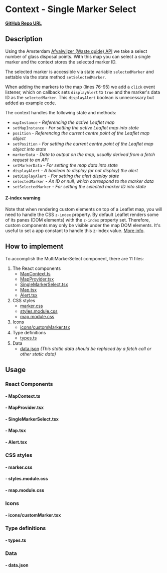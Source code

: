 
<Meta of={SingleMarkerStories} />

# Context - Single Marker Select

**[GitHub Repo URL](https://github.com/Amsterdam/ee-react-map-demos/tree/main/src/pages/ContextExamples/SingleMarkerSelect)**

## Description

Using the Amsterdam [Afvalwijzer (Waste guide) API](https://api.data.amsterdam.nl/v1/afvalwijzer) we take a select number of glass disposal points. With this map you can select a single marker and the context stores the selected marker ID.

The selected marker is accessible via state variable `selectedMarker` and settable via the state method `setSelectedMarker`.

When adding the markers to the map (lines 76-95) we add a `click` event listener, which on callback sets `displayAlert` to `true` and the marker's data ID as the `selectedMarker`. This `displayAlert` boolean is unnecessary but added as example code.

The context handles the following state and methods:

* `mapInstance` - *Referencing the active Leaflet map*
* `setMapInstance` - *For setting the active Leaflet map into state*
* `position` - *Referencing the current centre point of the Leaflet map object*
* `setPosition` - *For setting the current centre point of the Leaflet map object into state*
* `markerData` - *Data to output on the map, usually derived from a fetch request to an API*
* `setMarkerData` - *For setting the map data into state*
* `displayAlert` - *A boolean to display (or not display) the alert*
* `setDisplayAlert` - *For setting the alert display state*
* `selectedMarker` - *An ID or null, which correspond to the marker data*
* `setSelectedMarker` - *For setting the selected marker ID into state*

#### Z-index warning

Note that when rendering custom elements on top of a Leaflet map, you will need to handle the CSS `z-index` property. By default Leaflet renders some of its panes (DOM elements) with the `z-index` property set. Therefore, custom components may only be visible under the map DOM elements. It's useful to set a app constant to handle this z-index value. <a href="https://leafletjs.com/examples/map-panes/" target="_blank">More info</a>.

## How to implement

To accomplish the MultiMarkerSelect component, there are 11 files:

1. The React components
    * [MapContext.ts](#--mapcontextts)
    * [MapProvider.tsx](#--mapprovidertsx)
    * [SingleMarkerSelect.tsx](#--singlemarkerselecttsx)
    * [Map.tsx](#--maptsx)
    * [Alert.tsx](#--alerttsx)
2. CSS styles
    * [marker.css](#--markercss)
    * [styles.module.css](#--stylesmodulecss)
    * [map.module.css](#--mapmodulecss)
3. Icons
    * [icons/customMarker.tsx](#--iconscustommarkertsx)
4. Type definitions
    * [types.ts](#--typests)
5. Data
    * [data.json](#--datajson) *(This static data should be replaced by a fetch call or other static data)*

## Usage

### React Components

#### - MapContext.ts

<Source code={MapContext} />

#### - MapProvider.tsx

<Source code={MapProvider} />

#### - SingleMarkerSelect.tsx

<Source code={SingleMarkerSelect} />

#### - Map.tsx

<Source code={Map} />

#### - Alert.tsx

<Source code={Alert} />

### CSS styles

#### - marker.css

<Source code={stylesMarker} />

#### - styles.module.css

<Source code={styles} />

#### - map.module.css

<Source code={mapStyles} />

### Icons

#### - icons/customMarker.tsx

<Source code={customMarker} />

### Type definitions

#### - types.ts

<Source code={types} />

### Data

#### - data.json

<Source code={data} />
